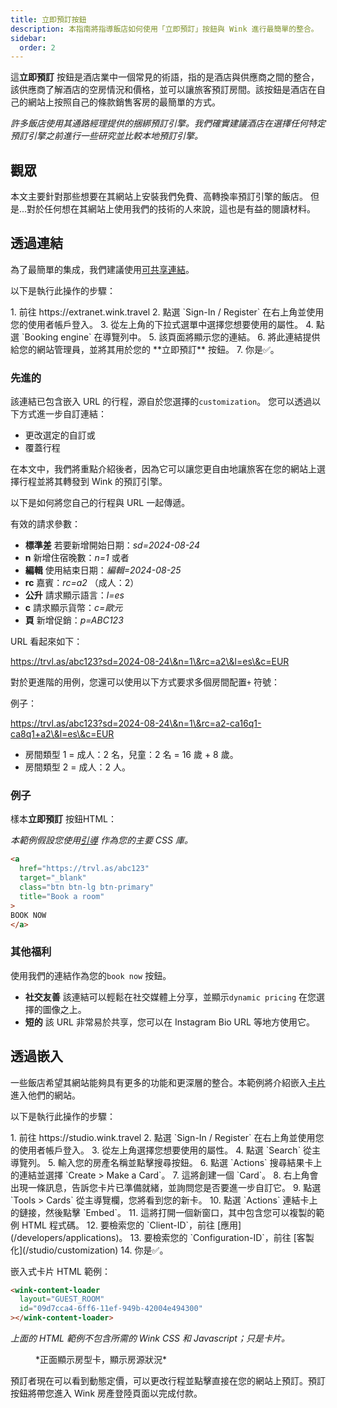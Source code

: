```yaml
---
title: 立即預訂按鈕
description: 本指南將指導飯店如何使用「立即預訂」按鈕與 Wink 進行最簡單的整合。
sidebar:
  order: 2
---
```


這**立即預訂** 按鈕是酒店業中一個常見的術語，指的是酒店與供應商之間的整合，該供應商了解酒店的空房情況和價格，並可以讓旅客預訂房間。該按鈕是酒店在自己的網站上按照自己的條款銷售客房的最簡單的方式。

*許多飯店使用其通路經理提供的捆綁預訂引擎。我們確實建議酒店在選擇任何特定預訂引擎之前進行一些研究並比較本地預訂引擎。*

## 觀眾

本文主要針對那些想要在其網站上安裝我們免費、高轉換率預訂引擎的飯店。
但是...對於任何想在其網站上使用我們的技術的人來說，這也是有益的閱讀材料。

## 透過連結

為了最簡單的集成，我們建議使用[可共享連結](/studio/shareable-links)。

以下是執行此操作的步驟：

<Steps>
  1. 前往 https://extranet.wink.travel
  2. 點選 `Sign-In / Register` 在右上角並使用您的使用者帳戶登入。
  3. 從左上角的下拉式選單中選擇您想要使用的屬性。
  4. 點選 `Booking engine` 在導覽列中。
  5. 該頁面將顯示您的連結。
  6. 將此連結提供給您的網站管理員，並將其用於您的 **立即預訂** 按鈕。
  7. 你是✅。
</Steps>


### 先進的

該連結已包含嵌入 URL 的行程，源自於您選擇的`customization`。
您可以透過以下方式進一步自訂連結：

* 更改選定的自訂或
* 覆蓋行程

在本文中，我們將重點介紹後者，因為它可以讓您更自由地讓旅客在您的網站上選擇行程並將其轉發到 Wink 的預訂引擎。

以下是如何將您自己的行程與 URL 一起傳遞。

有效的請求參數：

* **標準差** 若要新增開始日期：*sd=2024-08-24*
* **n** 新增住宿晚數：*n=1* 或者
* **編輯** 使用結束日期：*編輯=2024-08-25*
* **rc** 嘉賓：*rc=a2* （成人：2）
* **公升** 請求顯示語言：*l=es*
* **c** 請求顯示貨幣：*c=歐元*
* **頁** 新增促銷：*p=ABC123*

URL 看起來如下：

https://trvl.as/abc123?sd=2024-08-24\&n=1\&rc=a2\&l=es\&c=EUR

對於更進階的用例，您還可以使用以下方式要求多個房間配置`+` 符號：

例子：

https://trvl.as/abc123?sd=2024-08-24\&n=1\&rc=a2-ca16q1-ca8q1+a2\&l=es\&c=EUR

* 房間類型 1 = 成人：2 名，兒童：2 名 = 16 歲 + 8 歲。
* 房間類型 2 = 成人：2 人。

### 例子

樣本**立即預訂** 按鈕HTML：

*本範例假設您使用[引導](https://getbootstrap.com) 作為您的主要 CSS 庫。*

```html
<a
  href="https://trvl.as/abc123"
  target="_blank"
  class="btn btn-lg btn-primary"
  title="Book a room"
>
BOOK NOW
</a>
```

### 其他福利

使用我們的連結作為您的`book now` 按鈕。

* **社交友善** 該連結可以輕鬆在社交媒體上分享，並顯示`dynamic pricing` 在您選擇的圖像之上。
* **短的** 該 URL 非常易於共享，您可以在 Instagram Bio URL 等地方使用它。

## 透過嵌入

一些飯店希望其網站能夠具有更多的功能和更深層的整合。本範例將介紹嵌入[卡片](/studio/cards) 進入他們的網站。

以下是執行此操作的步驟：

<Steps>
  1. 前往 https://studio.wink.travel
  2. 點選 `Sign-In / Register` 在右上角並使用您的使用者帳戶登入。
  3. 從左上角選擇您想要使用的屬性。
  4. 點選 `Search` 從主導覽列。
  5. 輸入您的房產名稱並點擊搜尋按鈕。
  6. 點選 `Actions` 搜尋結果卡上的連結並選擇 `Create > Make a Card`。
  7. 這將創建一個 `Card`。
  8. 右上角會出現一條訊息，告訴您卡片已準備就緒，並詢問您是否要進一步自訂它。
  9. 點選 `Tools > Cards` 從主導覽欄，您將看到您的新卡。
  10. 點選 `Actions` 連結卡上的鏈接，然後點擊 `Embed`。
  11. 這將打開一個新窗口，其中包含您可以複製的範例 HTML 程式碼。
  12. 要檢索您的 `Client-ID`，前往 [應用](/developers/applications)。
  13. 要檢索您的 `Configuration-ID`，前往 [客製化](/studio/customization)
  14. 你是✅。
</Steps>


嵌入式卡片 HTML 範例：

```html
<wink-content-loader
  layout="GUEST_ROOM"
  id="09d7cca4-6ff6-11ef-949b-42004e494300"
></wink-content-loader>
```

*上面的 HTML 範例不包含所需的 Wink CSS 和 Javascript；只是卡片。*

<figure>
  <CloudinaryImage width="350" height="829" resize="scale" quality="best" alt="卡片預覽" src="academy/card-example" errorImage="noimage_opaque_nyrtl0.png" />

  <figcaption>*正面顯示房型卡，顯示房源狀況*</figcaption>
</figure>


預訂者現在可以看到動態定價，可以更改行程並點擊直接在您的網站上預訂。預訂按鈕將帶您進入 Wink 房產登陸頁面以完成付款。

